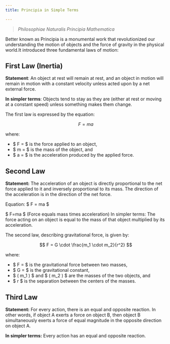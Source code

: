 ```yaml
---
title: Principia in Simple Terms

---
```




> _Philosophiae Naturalis Principia Mathematica_

Better known as Principia is a monumental work that revolutionized our understanding the motion of objects and the force of gravity in the physical world.It introduced three fundamental laws of motion:

## First Law (Inertia)
**Statement**: An object at rest will remain at rest, and an object in motion will remain in motion with a constant velocity unless acted upon by a net external force.

**In simpler terms**: Objects tend to stay as they are (either at rest or moving at a constant speed) unless something makes them change.

The first law is expressed by the equation:

$$
F = ma
$$

where:
- $ F = $ is the force applied to an object,
- $ m = $ is the mass of the object, and
- $ a = $ is the acceleration produced by the applied force.

## Second Law

**Statement:** The acceleration of an object is directly proportional to the net force applied to it and inversely proportional to its mass. The direction of the acceleration is in the direction of the net force.

Equation: $ F = ma $

$ F=ma $ (Force equals mass times acceleration)
In simpler terms: The force acting on an object is equal to the mass of that object multiplied by its acceleration.

The second law, describing gravitational force, is given by:

$$
 F = G \cdot \frac{m_1 \cdot m_2}{r^2}
$$

where:
- $ F = $ is the gravitational force between two masses,
- $ G = $ is the gravitational constant,
- $ ( m_1 ) $ and $ ( m_2 ) $ are the masses of the two objects, and
- $ r $ is the separation between the centers of the masses.

## Third Law

**Statement:** For every action, there is an equal and opposite reaction. In other words, if object A exerts a force on object B, then object B simultaneously exerts a force of equal magnitude in the opposite direction on object A.

**In simpler terms:** Every action has an equal and opposite reaction.